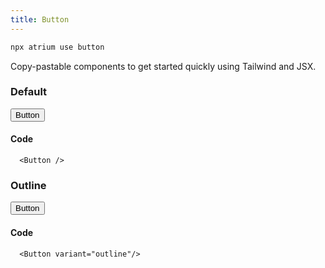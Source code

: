 ```yaml
---
title: Button
---
```



```bash
npx atrium use button
```

Copy-pastable components to get started quickly using Tailwind and JSX.

### Default

<div class="not-content">
  <Button>
    Button
  </Button>
</div>

#### Code

```tsx
  <Button />
```

### Outline

<div class="not-content">
  <Button variant="outline">
    Button
  </Button>
</div>

#### Code

```tsx
  <Button variant="outline"/>
```
